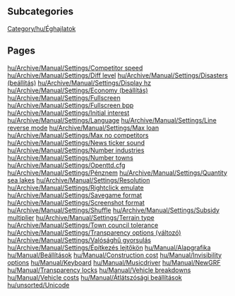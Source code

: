
== Subcategories ==
[[Category/hu/Éghajlatok]]

== Pages ==
[[hu/Archive/Manual/Settings/Competitor speed]]
[[hu/Archive/Manual/Settings/Diff level]]
[[hu/Archive/Manual/Settings/Disasters (beállítás)]]
[[hu/Archive/Manual/Settings/Display hz]]
[[hu/Archive/Manual/Settings/Economy (beállítás)]]
[[hu/Archive/Manual/Settings/Fullscreen]]
[[hu/Archive/Manual/Settings/Fullscreen bpp]]
[[hu/Archive/Manual/Settings/Initial interest]]
[[hu/Archive/Manual/Settings/Language]]
[[hu/Archive/Manual/Settings/Line reverse mode]]
[[hu/Archive/Manual/Settings/Max loan]]
[[hu/Archive/Manual/Settings/Max no competitors]]
[[hu/Archive/Manual/Settings/News ticker sound]]
[[hu/Archive/Manual/Settings/Number industries]]
[[hu/Archive/Manual/Settings/Number towns]]
[[hu/Archive/Manual/Settings/Openttd.cfg]]
[[hu/Archive/Manual/Settings/Pénznem]]
[[hu/Archive/Manual/Settings/Quantity sea lakes]]
[[hu/Archive/Manual/Settings/Resolution]]
[[hu/Archive/Manual/Settings/Rightclick emulate]]
[[hu/Archive/Manual/Settings/Savegame format]]
[[hu/Archive/Manual/Settings/Screenshot format]]
[[hu/Archive/Manual/Settings/Shuffle]]
[[hu/Archive/Manual/Settings/Subsidy multiplier]]
[[hu/Archive/Manual/Settings/Terrain type]]
[[hu/Archive/Manual/Settings/Town council tolerance]]
[[hu/Archive/Manual/Settings/Transparency options (változó)]]
[[hu/Archive/Manual/Settings/Valósághű gyorsulás]]
[[hu/Archive/Manual/Settings/Építkezés lejtőkön]]
[[hu/Manual/Alapgrafika]]
[[hu/Manual/Beállítások]]
[[hu/Manual/Construction cost]]
[[hu/Manual/Invisibility options]]
[[hu/Manual/Keyboard]]
[[hu/Manual/Musicdriver]]
[[hu/Manual/NewGRF]]
[[hu/Manual/Transparency locks]]
[[hu/Manual/Vehicle breakdowns]]
[[hu/Manual/Vehicle costs]]
[[hu/Manual/Átlátszósági beállítások]]
[[hu/unsorted/Unicode]]

